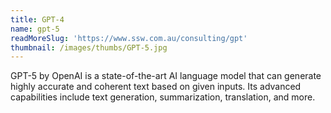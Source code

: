 ```yaml
---
title: GPT-4
name: gpt-5
readMoreSlug: 'https://www.ssw.com.au/consulting/gpt'
thumbnail: /images/thumbs/GPT-5.jpg
---
```


GPT-5 by OpenAI is a state-of-the-art AI language model that can generate highly accurate and coherent text based on given inputs. Its advanced capabilities include text generation, summarization, translation, and more.
